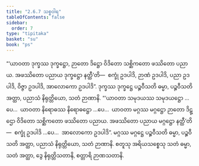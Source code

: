 ```yaml
---
title: "2.6.7 သစ္စဝါရ"
tableOfContents: false
sidebar:
  order: 7
type: "tipitaka"
basket: "su"
book: "ps"
---
```



<DynamicBreadcrumb />

<Division number="36" book="ps" e="ch" v="26" p="40">

<Paragraph number="1612" book="ps">
“‘ယာဝတာ ဒုက္ခဿ ဒုက္ခဋ္ဌော, ဉာတော ဒိဋ္ဌော ဝိဒိတော သစ္ဆိကတော ဖဿိတော ပညာယ. အဖဿိတော ပညာယ ဒုက္ခဋ္ဌော နတ္ထီ’တိ—  စက္ခုံ ဥဒပါဒိ, ဉာဏံ ဥဒပါဒိ, ပညာ ဥဒပါဒိ, ဝိဇ္ဇာ ဥဒပါဒိ, အာလောကော ဥဒပါဒိ”. ဒုက္ခဿ ဒုက္ခဋ္ဌေ ပဉ္စဝီသတိ ဓမ္မာ, ပဉ္စဝီသတိ အတ္ထာ, ပညာသံ နိရုတ္တိယော, သတံ ဉာဏာနိ.
</Paragraph>

<Paragraph number="1613" book="ps">
“‘ယာဝတာ သမုဒယဿ သမုဒယဋ္ဌော …ပေ…  ယာဝတာ နိရောဓဿ နိရောဓဋ္ဌော …ပေ…  ယာဝတာ မဂ္ဂဿ မဂ္ဂဋ္ဌော ဉာတော ဒိဋ္ဌော ဝိဒိတော သစ္ဆိကတော ဖဿိတော ပညာယ. အဖဿိတော ပညာယ မဂ္ဂဋ္ဌော နတ္ထီ’တိ—  စက္ခုံ ဥဒပါဒိ …ပေ…  အာလောကော ဥဒပါဒိ”. မဂ္ဂဿ မဂ္ဂဋ္ဌေ ပဉ္စဝီသတိ ဓမ္မာ, ပဉ္စဝီသတိ အတ္ထာ, ပညာသံ နိရုတ္တိယော, သတံ ဉာဏာနိ.
</Paragraph>

<Paragraph number="1614" book="ps">
စတူသု အရိယသစ္စေသု သတံ ဓမ္မာ, သတံ အတ္ထာ, ဒွေ နိရုတ္တိသတာနိ, စတ္တာရိ ဉာဏသတာနိ.
</Paragraph>
</Division>